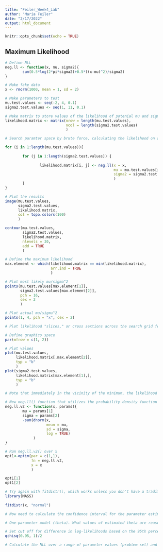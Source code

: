 ```yaml
---
title: "Feiler_Week4_Lab"
author: "Maria Feiler"
date: "2/17/2022"
output: html_document
---
```


```r
knitr::opts_chunk$set(echo = TRUE)
```

## Maximum Likelihood

```r
# Define NLL
neg.ll <- function(x, mu, sigma2){
        sum(0.5*log(2*pi*sigma2)+0.5*((x-mu)^2)/sigma2)
}

# Make fake data
x <- rnorm(1000, mean = 1, sd = 2)

# Make parameters to test
mu.test.values <- seq(-2, 4, 0.1)
sigma2.test.values <- seq(1, 11, 0.1)

# Make matrix to store values of the likelihood of potenial mu and sigma^2 values
likelihood.matrix <- matrix(nrow = length(mu.test.values),
                            ncol = length(sigma2.test.values)
                            )

# Search paramter space by brute force, calculating the likelihood on a grid of potential mu and sigma^2 values

for (i in 1:length(mu.test.values)){
        
        for (j in 1:length(sigma2.test.values)) {
                
                likelihood.matrix[i, j] <- neg.ll(x = x, 
                                                  mu = mu.test.values[i], 
                                                  sigma2 = sigma2.test.values[j]
                                                  )
        }
}

# Plot the results 
image(mu.test.values, 
      sigma2.test.values, 
      likelihood.matrix, 
      col = topo.colors(100)
      )

contour(mu.test.values,
        sigma2.test.values,
        likelihood.matrix,
        nlevels = 30,
        add = TRUE
        )

# Define the maximum likelihood
max.element <- which(likelihood.matrix == min(likelihood.matrix), 
                     arr.ind = TRUE
                     )

# Plot most likely mu/sigma^2
points(mu.test.values[max.element[1]], 
       sigma2.test.values[max.element[2]],
       pch = 16,
       cex = 2
       )

# Plot actual mu/sigma^2
points(1, 4, pch = "x", cex = 2)

# Plot likelihood "slices," or cross sextions across the search grid for fixed values of mu or sigma^2

# Define graphics space
par(mfrow = c(1, 2))

# Plot values
plot(mu.test.values,
     likelihood.matrix[,max.element[2]],
     typ = "b"
     )
plot(sigma2.test.values,
     likelihood.matrix[max.element[1],],
     typ = "b"
     )

# Note that immediately in the vicinity of the minimum, the likelihood surface is approximately quadratic and symmetric, though not the whole way through

# New neg.ll() function that utilizes the probability density function given by d()
neg.ll.v2 <- function(x, params){
        mu = params[1]
        sigma = params[2]
        -sum(dnorm(x,
                   mean = mu,
                   sd = sigma, 
                   log = TRUE)
             )
}

# Run neg.ll.v2() over x
opt1<-optim(par = c(1,1),
            fn = neg.ll.v2,
            x = x
            )

opt1[1]
opt1[2]

# Try again with fitdistr(), which works unless you don't have a traditional distribution
library(MASS)
        
fitdistr(x, "normal")

# Now need to calculate the confidence interval for the parameter estimates, otherwise they're useless. 

# One-parameter model (theta). What values of estimated theta are reasonable under the null hypothesis that hat(theta) is the true value?

# Set cut off for difference in log-likelihoods based on the 95th percentile of a chi^2 distribution
qchisq(0.95, 1)/2

# Calculate the NLL over a range of parameter values (problem set) and find the CIs that represent those parameter estimates that have < 1.92 increase in NLL from the MLE.

```